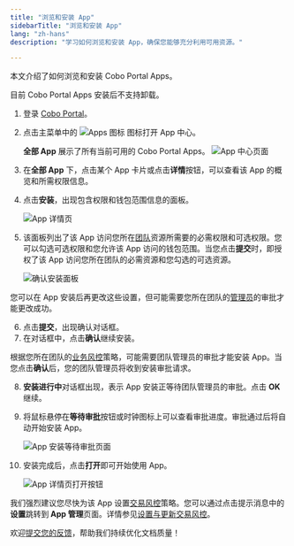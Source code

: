 ```yaml
---
title: "浏览和安装 App"
sidebarTitle: "浏览和安装 App"
lang: "zh-hans"
description: "学习如何浏览和安装 App，确保您能够充分利用可用资源。"

---
```

本文介绍了如何浏览和安装 Cobo Portal Apps。

<Note>目前 Cobo Portal Apps 安装后不支持卸载。</Note>

1. 登录 [Cobo Portal](https://portal.cobo.com/login)。
2. 点击主菜单中的 <img src="/cn/images/portal-apps/icon-apps.svg" className="icon" alt="Apps 图标"></img> 图标打开 App 中心。

   **全部 App** 展示了所有当前可用的 Cobo Portal Apps。
    <img src="/cn/images/portal-apps/apps-overview.png" className="screenshot_full_screen" alt="App 中心页面" />
 
3. 在**全部 App** 下，点击某个 App 卡片或点击**详情**按钮，可以查看该 App 的概览和所需权限信息。
4. 点击**安装**，出现包含权限和钱包范围信息的面板。

    <img src="/cn/images/portal-apps/install.png" className="screenshot_full_screen" alt="App 详情页" />

5. 该面板列出了该 App 访问您所在[团队](/cn/portal/organization/introduction)资源所需要的必需权限和可选权限。您可以勾选可选权限和您允许该 App 访问的钱包范围。当您点击**提交**时，即授权了该 App 访问您所在团队的必需资源和您勾选的可选资源。

    <img src="/cn/images/portal-apps/confirm-install.png" className="screenshot_full_screen" alt="确认安装面板" />

  <Note>您可以在 App 安装后再更改这些设置，但可能需要您所在团队的<a href="/cn/portal/organization/roles-and-permissions">管理员</a>的审批才能更改成功。</Note>

6. 点击**提交**，出现确认对话框。
7. 在对话框中，点击**确认**继续安装。

  <Note>根据您所在团队的<a href="/cn/portal/risk-controls/governance-policies">业务风控</a>策略，可能需要团队管理员的审批才能安装 App。当您点击**确认**后，您的团队管理员将收到安装审批请求。</Note>

8. **安装进行中**对话框出现，表示 App 安装正等待团队管理员的审批。点击 **OK** 继续。
9. 将鼠标悬停在**等待审批**按钮或时钟图标上可以查看审批进度。审批通过后将自动开始安装 App。 

    <img src="/cn/images/portal-apps/installing.png" className="screenshot_full_screen" alt="App 安装等待审批页面" />

10. 安装完成后，点击**打开**即可开始使用 App。

    <img src="/cn/images/portal-apps/open.png" className="screenshot_full_screen" alt="App 详情页打开按钮" />

  <Note>我们强烈建议您尽快为该 App 设置<a href="/cn/portal/risk-controls/tx-policies-overview">交易风控</a>策略。您可以通过点击提示消息中的<b>设置</b>跳转到<b> App 管理</b>页面。详情参见<a href="/cn/apps/transaction-policies">设置与更新交易风控</a>。</Note>


<Tip>欢迎[提交您的反馈](https://forms.zohopublic.com/cobo/form/DocumentFeedbackForm/formperma/QvLOhxJv1_JMsJ-1dleZ8Itb_7rzN-LtgvsDdxosoVI?referrername=manuals)，帮助我们持续优化文档质量！</Tip>